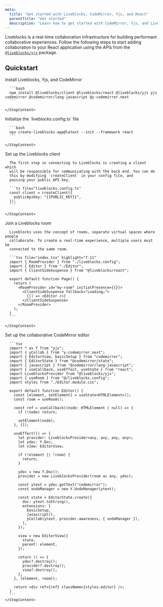 ```yaml
---
meta:
  title: "Get started with Liveblocks, CodeMirror, Yjs, and React"
  parentTitle: "Get started"
  description: "Learn how to get started with CodeMirror, Yjs, and Liveblocks."
---
```


Liveblocks is a real-time collaboration infrastructure for building performant
collaborative experiences. Follow the following steps to start adding
collaboration to your React application using the APIs from the
[`@liveblocks/yjs`](/docs/api-reference/liveblocks-yjs) package.

## Quickstart

<Steps>
  <Step>
    <StepTitle>Install Liveblocks, Yjs, and CodeMirror</StepTitle>
    <StepContent>

      ```bash
      npm install @liveblocks/client @liveblocks/react @liveblocks/yjs yjs codemirror @codemirror/lang-javascript @y-codemirror.next
      ```

    </StepContent>

  </Step>
  <Step>
    <StepTitle>Initialize the `liveblocks.config.ts` file</StepTitle>
    <StepContent>

      ```bash
      npx create-liveblocks-app@latest --init --framework react
      ```

    </StepContent>

  </Step>

  <Step>
    <StepTitle>Set up the Liveblocks client</StepTitle>
    <StepContent>

      The first step in connecting to Liveblocks is creating a client which
      will be responsible for communicating with the back end. You can do
      this by modifying `createClient` in your config file, and
      passing your public API key.

      ```ts file="liveblocks.config.ts"
      const client = createClient({
        publicApiKey: "{{PUBLIC_KEY}}",
      });
      ```

    </StepContent>

  </Step>
  <Step>
    <StepTitle>Join a Liveblocks room</StepTitle>
    <StepContent>

      Liveblocks uses the concept of rooms, separate virtual spaces where people
      collaborate. To create a real-time experience, multiple users must be
      connected to the same room.

      ```tsx file="index.tsx" highlight="7-11"
      import { RoomProvider } from "./liveblocks.config";
      import { Editor } from "./Editor";
      import { ClientSideSuspense } from "@liveblocks/react";

      export default function Page() {
        return (
          <RoomProvider id="my-room" initialPresence={{}}>
            <ClientSideSuspense fallback="Loading…">
              {() => <Editor />}
            </ClientSideSuspense>
          </RoomProvider>
        );
      }
      ```

    </StepContent>

  </Step>
  <Step>
    <StepTitle>Set up the collaborative CodeMirror editor</StepTitle>
    <StepContent>

      ```tsx
      import * as Y from "yjs";
      import { yCollab } from "y-codemirror.next";
      import { EditorView, basicSetup } from "codemirror";
      import { EditorState } from "@codemirror/state";
      import { javascript } from "@codemirror/lang-javascript";
      import { useCallback, useEffect, useState } from "react";
      import LiveblocksProvider from "@liveblocks/yjs";
      import { useRoom } from "@/liveblocks.config";
      import styles from "./Editor.module.css";

      export default function Editor() {
        const [element, setElement] = useState<HTMLElement>();
        const room = useRoom();

        const ref = useCallback((node: HTMLElement | null) => {
          if (!node) return;

          setElement(node);
        }, []);

        useEffect(() => {
          let provider: LiveblocksProvider<any, any, any, any>;
          let ydoc: Y.Doc;
          let view: EditorView;

          if (!element || !room) {
            return;
          }

          ydoc = new Y.Doc();
          provider = new LiveblocksProvider(room as any, ydoc);

          const ytext = ydoc.getText("codemirror");
          const undoManager = new Y.UndoManager(ytext);

          const state = EditorState.create({
            doc: ytext.toString(),
            extensions: [
              basicSetup,
              javascript(),
              yCollab(ytext, provider.awareness, { undoManager }),
            ],
          });

          view = new EditorView({
            state,
            parent: element,
          });

          return () => {
            ydoc?.destroy();
            provider?.destroy();
            view?.destroy();
          };
        }, [element, room]);

        return <div ref={ref} className={styles.editor} />;
      }
      ```
    </StepContent>

  </Step>
</Steps>

